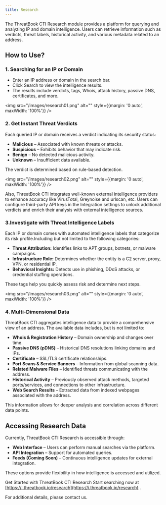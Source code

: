 ```yaml
---
title: Research
---
```

 
The ThreatBook CTI Research module provides a platform for querying and analyzing IP and domain intelligence. Users can retrieve information such as verdicts, threat labels, historical activity, and various metadata related to an address.

## How to Use?

### 1. Searching for an IP or Domain
- Enter an IP address or domain in the search bar.
- Click Search to view the intelligence results.
- The results include verdicts, tags, Whois, attack history, passive DNS, certificates, and more.

<img src="/images/research01.png" alt="" style={{margin: '0 auto', maxWidth: '100%'}} />

### 2. Get Instant Threat Verdicts
Each queried IP or domain receives a verdict indicating its security status:
- **Malicious** – Associated with known threats or attacks.
- **Suspicious** – Exhibits behavior that may indicate risk.
- **Benign** – No detected malicious activity.
- **Unknown** – Insufficient data available.

The verdict is determined based on rule-based detection.

<img src="/images/research02.png" alt="" style={{margin: '0 auto', maxWidth: '100%'}} />

Also, ThreatBook CTI integrates well-known external intelligence providers to enhance accuracy like VirusTotal, Greynoise and urlscan, etc. Users can configure third-party API keys in the Integration settings to unlock additional verdicts and enrich their analysis with external intelligence sources.

### 3.Investigate with Threat Intelligence Labels
Each IP or domain comes with automated intelligence labels that categorize its risk profile.Including but not limited to the following categories:
- **Threat Attribution:** Identifies links to APT groups, botnets, or malware campaigns.
- **Infrastructure Role:** Determines whether the entity is a C2 server, proxy, VPN, or residential IP.
- **Behavioral Insights:** Detects use in phishing, DDoS attacks, or credential stuffing operations.

These tags help you quickly assess risk and determine next steps.

<img src="/images/research03.png" alt="" style={{margin: '0 auto', maxWidth: '100%'}} />

### 4. Multi-Dimensional Data
ThreatBook CTI aggregates intelligence data to provide a comprehensive view of an address. The available data includes, but is not limited to:
- **Whois & Registration History** – Domain ownership and changes over time.
- **Passive DNS (pDNS)** – Historical DNS resolutions linking domains and IPs.
- **Certificate**  – SSL/TLS certificate relationships.
- **Port Scans & Service Banners** – Information from global scanning data.
- **Related Malware Files** – Identified threats communicating with the address.
- **Historical Activity** – Previously observed attack methods, targeted ports/services, and connections to other infrastructure.
- **Web Search Results** – Extracted data from indexed webpages associated with the address.

This information allows for deeper analysis and correlation across different data points.

## Accessing Research Data
Currently, ThreatBook CTI Research is accessible through:
- **Web Interface** – Users can perform manual searches via the platform.
- **API Integration** – Support for automated queries.
- **Feeds (Coming Soon)** – Continuous intelligence updates for external integration.

These options provide flexibility in how intelligence is accessed and utilized.

Get Started with ThreatBook CTI Research
Start searching now at [https://i.threatbook.io/research](https://i.threatbook.io/research) .

For additional details, please contact us.


